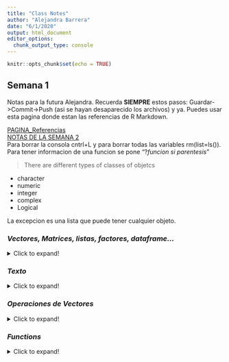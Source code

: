 ```yaml
---
title: "Class Notes"
author: "Alejandra Barrera"
date: "6/1/2020"
output: html_document
editor_options: 
  chunk_output_type: console
---
```

```r
knitr::opts_chunk$set(echo = TRUE)

```
<style type="text/css">
.main-container {
  max-width: auto;
  margin-left: 50px;
  margin-right: 50px;
}
</style>

## Semana 1

Notas para la futura Alejandra. Recuerda **SIEMPRE** estos pasos: Guardar->Commit->Push (asi se hayan desaparecido los archivos) y ya. Puedes usar esta pagina donde estan las referencias de R Markdown.

[PAGINA_Referencias](https://rstudio.com/wp-content/uploads/2015/03/rmarkdown-reference.pdf)   
[NOTAS DE LA SEMANA 2](./Notas_Clase_sem2.html)  
Para borrar la consola cntrl+L y para borrar todas las variables rm(list=ls()). Para tener informacion de una funcion se pone "?_funcion si parentesis_"

> There are different types of classes of objetcs  

  - character  
  - numeric  
  - integer  
  - complex  
  - Logical  

La excepcion es una lista que puede tener cualquier objeto. 

### __*Vectores, Matrices, listas, factores, dataframe...*__  
<details>  
  <summary> Click to expand! </summary>  
 
#### Vectores
> Con la funcion c()  

```r
x<- c(0.5, 0.6) #Como si c significara concatenar
print(x)
```
Tambien pueden tener nombres propios
```r
names(x)<-c("Food","Bar")
x
```
En este caso, pueden haber distintos objetos (numericos, logicos, enteros, etc)

> Con la funcion vector() 

```r
x<-vector("numeric", length=10)
x
```
***
Para saber la clase entonces se usa *class()*
```r
class(x)
```
Se puede forzar la conversion entre clases de numeros. Por ejemplo:
```r
x<-0:6
class(x)
as.numeric(x)
as.character(x)
as.logical(x)
```
 
#### Listas
```r
x<-list(1, "a", TRUE, 1+4i) #Recuerda que los numeros que cambian son los indices de los vectores, tienen dobles corchetes cuadrados
print(x)
```
Tambien pueden tener nombres
```r
x<-list(a=1,b= "a",c= TRUE,d= 1+4i)
x
```
#### Matrices
```r
m<- matrix(1:6,nrow=2, ncol=3) # Se construye column wise
print(m)
dim(m)
attributes(m) #Todo lo que se le pueda sacar
m[1,] #Para extraer solo la primera fila

```
Tambien pueden tener nombres:
```r
dimnames(m) <- list(c("fila1","fila2"),c("col1","col2","col3")) #Se usa una listaaa
m
```

* Otra forma es redimensionar un vector
```r
m<-1:10
dim(m) <- c(2,5) #dos filas, dos columnas
m
```
* Cbind-ing and rbind-ing
```r
x<-1:3
y<-10:12
cbind(x,y) # Los une por columnas
print("Tambien se puede unir por filas")
rbind(x,y)
```

#### Factors
Para tener datos categoricos:
```r
x<-factor(c("yes","no","yes", "no"), levels = c("yes","no")) #Para determinar el orden de los niveles.

x
table(x) #Conteo
class(x)
```

#### Data Frame
```r
x<-data.frame(food=1:4, bar=c(T,T,F,F))
x
nrow(x)
ncol(x)
```
</details>  

### __*Texto*__  
<details>  
  <summary> Click to expand! </summary>  
 
Para convertir vectores a caracteres unidos
```r
paste(as.character(c(rep(0,times=3-length(1)),1)), collapse ="")
```
</details> 

### __*Operaciones de Vectores*__  
<details>  
  <summary> Click to expand! </summary>    

When given two vectors of the same length, R simply performs the specified arithmetic operation (`+`, `-`,
| `*`, etc.) element-by-element. If the vectors are of different lengths, R 'recycles' the shorter vector
| until it is the same length as the longer vector.
```r
x<-1:4; y<-6:9
x+y
x/y #element wise
x*y #element wise
x%*% y #true matriz multiplication
```
</details>  

### __*Functions*__    
<details>  
  <summary> Click to expand! </summary>  
  
#### Forma general
Para ver los argumentos de una funcion se usa args(Nombre de la funcion)
```r
above_10 <- function (x, n=10){
  use <- x>n
  x[use]
  # Se puede especificar default values.
}
above_10(c(1,4,6,8,99))

```
#### Funciones anonimas
Con la funcion _lapply_ o similares se pueden aplicar funciones creadas en el momento. _sapply_ simplifica los resultados, si todos los resultados son unitarios se retorna un vector.   
```r
x<-list(a=matrix(1:4, 2,2), b=matrix(1:6,3,2))
print(x)
lapply(x, function(elt) elt[,1])
```
Si se tiene una lista, se va a aplicar la funcion a toda la lista.  
```r
library(datasets)
data(iris)
iris[1:5,]
lapply(iris,mean)

```
_apply_ se usa para evaluar una funcion en los margenes de un arreglo.
```
str(apply)
function(X, margin, function, ...)
```
Por ejemplo:
```r
x<-matrix(rnorm(200),20,10)
apply(x,2,mean) #dimension 2 is cols. El promedio se hace vertical
apply(x,1,sum)  #Sum through the rows 
```
Hay funciones como rowsum, o colsum que pueden reducir el codigo.   

_mapply_ is a multivariate apply of sorts.  
```
str(mapply)
function(FUN,..., MoreArgs=NULL, SIMPLIFY=TRUE. USE.NAMES=TRUE)
```
  *  FUN is a function to apply
  * ... contains arguments to apply over  
  * MoreArgs is a list of other arguments to FUN
  * SIMPLIFY indicates whether the result should be simplyfied  
  
Por ejemplo, en vez de usar `list(rep(1,4), rep(2,3), rep(3,2), rep(4,1))` se puede usar:
```r
mapply(rep,1:4,4:1)
```
_tapply_ is used to apply a function over subsets of a vector  
```
str(tapply)
function(X, index, FUN=NUL,..., SIMPLIFY=TRUE )
```
  * X is a vector 
  * INDEX is a factor or a list of factors
  * FUN is a function to apply
  * ... contains arguments to apply over  
  * SIMPLIFY indicates whether the result should be simplyfied  
```r
x<-c(rnorm(10), runif(10),rnorm(10))
f<-gl(3,10) #Genera los niveles de los factores gl(n,k) n es el numero de niveles y k el numero de replicas
tapply(x,f,mean)
print("Otro ejemplo")
data("mtcars")
mtcars[1:5,]
tapply(mtcars$mpg,mtcars$cyl,mean)
```

_split_ takes a vector or other objetc and splits it into groups determined by a factor of list of factors
```
str(split)
function(x, f, drop=FALSE,... )
```
  * x is a vector or data frame  
  * f is a factores or a list of factors
  * drop indicates whether empty factors levels should be dropped

```r
split(x,f) #siempre devuelve una lista. Se puede usar con otra function
lapply(split(x,f),mean)
```
</details>  
  


